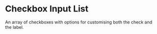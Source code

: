 
<Meta title="Form/Checkbox Input List" component={CheckboxInputList} />

# Checkbox Input List

An array of checkboxes with options for customising both the check and the label.

<Canvas withSource="open">
  <Story id="form-checkbox-input-list--default" />
</Canvas>

<ArgsTable of={CheckboxInputList} />